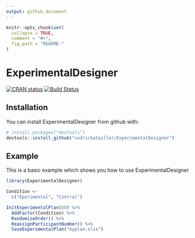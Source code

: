 ```yaml
---
output: github_document
---
```


<!-- README.md is generated from README.Rmd. Please edit that file -->

```r
knitr::opts_chunk$set(
  collapse = TRUE,
  comment = "#>",
  fig.path = "README-"
)
```

# ExperimentalDesigner

[![CRAN status](http://www.r-pkg.org/badges/version/ExperimentalDesigner)](https://cran.r-project.org/package=ExperimentalDesigner)
[![Build Status](https://travis-ci.org/cedricbatailler/ExperimentalDesigner.svg?branch=master)](https://travis-ci.org/cedricbatailler/ExperimentalDesigner)

## Installation

You can install ExperimentalDesigner from github with:

```r
# install.packages("devtools")
devtools::install_github("cedricbatailler/ExperimentalDesigner")
```

## Example

This is a basic example which shows you how to use ExperimentalDesigner

```r
library(ExperimentalDesigner)

Condition <-
  c("Eperimental", "Control")

InitExperimentalPlan(80) %>%
  AddFactor(Condition) %>%
  RandomizeOrder() %>%
  ReassignParticipantNumber() %>% 
  SaveExperimentalPlan("myplan.xlsx")
```
